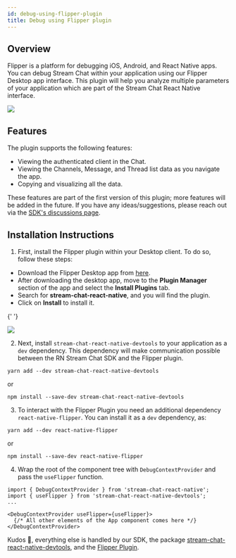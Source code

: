 ```yaml
---
id: debug-using-flipper-plugin
title: Debug using Flipper plugin
---
```



## Overview

Flipper is a platform for debugging iOS, Android, and React Native apps. You can debug Stream Chat within your application using our Flipper Desktop app interface. This plugin will help you analyze multiple parameters of your application which are part of the Stream Chat React Native interface.

<img src={FlipperBanner} />

## Features

The plugin supports the following features:

- Viewing the authenticated client in the Chat.
- Viewing the Channels, Message, and Thread list data as you navigate the app.
- Copying and visualizing all the data.

These features are part of the first version of this plugin; more features will be added in the future. If you have any ideas/suggestions, please reach out via the [SDK's discussions page](https://github.com/GetStream/stream-chat-react-native/discussions).

## Installation Instructions

1. First, install the Flipper plugin within your Desktop client. To do so, follow these steps:

- Download the Flipper Desktop app from [here](https://fbflipper.com/).
- After downloading the desktop app, move to the **Plugin Manager** section of the app and select the **Install Plugins** tab.
- Search for **stream-chat-react-native**, and you will find the plugin.
- Click on **Install** to install it.

{' '}

<img src={FlipperDesktopGuide} />

2. Next, install `stream-chat-react-native-devtools` to your application as a `dev` dependency. This dependency will make communication possible between the RN Stream Chat SDK and the Flipper plugin.

```
yarn add --dev stream-chat-react-native-devtools
```

or

```
npm install --save-dev stream-chat-react-native-devtools
```

3. To interact with the Flipper Plugin you need an additional dependency `react-native-flipper`. You can install it as a `dev` dependency, as:

```
yarn add --dev react-native-flipper
```

or

```
npm install --save-dev react-native-flipper
```

4. Wrap the root of the component tree with `DebugContextProvider` and pass the `useFlipper` function.

```tsx
import { DebugContextProvider } from 'stream-chat-react-native';
import { useFlipper } from 'stream-chat-react-native-devtools';
...

<DebugContextProvider useFlipper={useFlipper}>
  {/* All other elements of the App component comes here */}
</DebugContextProvider>
```

Kudos 🎉, everything else is handled by our SDK, the package [stream-chat-react-native-devtools](https://www.npmjs.com/package/stream-chat-react-native-devtools), and the [Flipper Plugin](https://www.npmjs.com/package/flipper-plugin-stream-chat-react-native).
